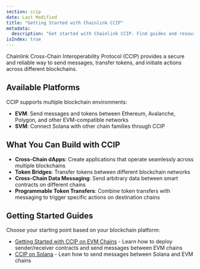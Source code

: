 ```yaml
---
section: ccip
date: Last Modified
title: "Getting Started with Chainlink CCIP"
metadata:
  description: "Get started with Chainlink CCIP. Find guides and resources for integrating CCIP into your applications on EVM and SVM compatible blockchains."
isIndex: true
---
```


Chainlink Cross-Chain Interoperability Protocol (CCIP) provides a secure and reliable way to send messages, transfer tokens, and initiate actions across different blockchains.

## Available Platforms

CCIP supports multiple blockchain environments:

- **EVM**: Send messages and tokens between Ethereum, Avalanche, Polygon, and other EVM-compatible networks
- **SVM**: Connect Solana with other chain families through CCIP

## What You Can Build with CCIP

- **Cross-Chain dApps**: Create applications that operate seamlessly across multiple blockchains
- **Token Bridges**: Transfer tokens between different blockchain networks
- **Cross-Chain Data Messaging**: Send arbitrary data between smart contracts on different chains
- **Programmable Token Transfers**: Combine token transfers with messaging to trigger specific actions on destination chains

## Getting Started Guides

Choose your starting point based on your blockchain platform:

- [Getting Started with CCIP on EVM Chains](./getting-started-evm) - Learn how to deploy sender/receiver contracts and send messages between EVM chains
- [CCIP on Solana](/ccip/tutorials/svm) - Lean how to send messages between Solana and EVM chains
